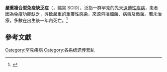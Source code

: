 
{{multiple issues|
{{copyedit|time=2015-06-17T04:21:58+00:00}}
{{expand|time=2015-06-17T04:21:58+00:00}}

}}
{{medical}}
'''嚴重複合型免疫缺乏症'''（{{lang-en|Severe combined immunodeficiency}}，縮寫 SCID），泛指一群罕見的先天[[遺傳性疾病|遺傳性疾病]]，患者因為[[免疫功能低下|免疫功能缺乏]]，導致嚴重的重覆性[[感染|感染]]，來源包括細菌、病毒及黴菌。若未治療，多數在出生後一年內死亡。<ref>{{Cite web |url=http://www.genes-at-taiwan.com.tw/genehelp/database/disease/SCID_941003.htm |title=嚴重複合型免疫缺乏症，疾病資料庫 |accessdate=2015-06-17 |archive-date=2016-11-16 |archive-url=https://web.archive.org/web/20161116161459/http://www.genes-at-taiwan.com.tw/genehelp/database/disease/SCID_941003.htm |dead-url=no }}</ref>

==參考文獻==
{{reflist}}

[[Category:罕見疾病|Category:罕見疾病]]
[[Category:各系统遗传紊乱|Category:各系统遗传紊乱]]